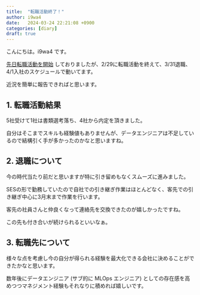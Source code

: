 ```yaml
---
title:  "転職活動終了！"
author: i9wa4
date:   2024-03-24 22:21:08 +0900
categories: [diary]
draft: true
---
```


こんにちは。i9wa4 です。

[先日転職活動を開始](./2024-01-28-looking-for-a-new-job.qmd) しておりましたが、2/29に転職活動を終えて、3/31退職、4/1入社のスケジュールで動いてます。

近況を簡単に報告できればと思います。

## 1. 転職活動結果

5社受けて1社は書類選考落ち、4社から内定を頂きました。

自分はそこまでスキルも経験値もありませんが、データエンジニアは不足しているので結構引く手が多かったのかなと思いますね。

## 2. 退職について

今の時代当たり前だと思いますが特に引き留めもなくスムーズに進みました。

SESの形で勤務していたので自社での引き継ぎ作業はほとんどなく、客先での引き継ぎ中心に3月末まで作業を行います。

客先の社員さんと仲良くなって連絡先を交換できたのが嬉しかったですね。

この先も付き合いが続けられるといいなぁ。

## 3. 転職先について

様々な点を考慮し今の自分が得られる経験を最大化できる会社に決めることができたかなと思います。

数年後にデータエンジニア (サブ的に MLOps エンジニア) としての存在感を高めつつマネジメント経験もそれなりに積めれば嬉しいです。
